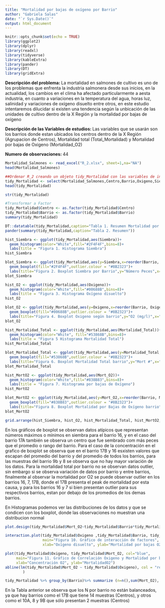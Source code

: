 ```yaml
---
title: "Mortalidad por bajas de oxígeno por Barrio"
author: "Gabriela Salas"
date: "`r Sys.Date()`"
output: html_document
---
```


```r
knitr::opts_chunk$set(echo = TRUE)
library(ggplot2)
library(dplyr)
library(readxl)
library(tidyverse)
library(kableExtra)
library(pander)
library(DT)
library(gridExtra)
```

**Descripción del problema: **
La mortalidad en salmones de cultivo es uno de los problemas que enfrenta la industria salmonera desde sus inicios, en la actualidad, los cambios en el clima ha afectado particularmente a aesta industria, en cuanto a variaciones en la temperatura del agua, horas luz, salinidad y variaciones de oxígeno disuelto entre otros, en este estudio intentaremos dilucidar si existen una tendencia según la unbicación de las unidades de cultivo dentro de la X Región y la mortalidad por bajas de oxígeno 


**Descripción de las Variables de estudios: **
Las variables que se usarán son los barrios donde estan ubicados los centros dentro de la X Región (Agrupacion de Centros), Mortalidad total (Total_Mortalidad) y Mortalidad por bajas de Oxigeno (Mortalidad_O2)


**Numero de observaciones: ** 44

```r
Mortalidad_Salmones <- read_excel("R_2.xlsx", sheet=1,na="NA")
head(Mortalidad_Salmones)

```


```r
##Ordenar R_2 creando un objeto tidy_Mortalidad con las variables de interés:
tidy_Mortalidad <- select(Mortalidad_Salmones,Centro,Barrio,Oxigeno,Siembra,Mortalidad_Total,Mort_O2)
head(tidy_Mortalidad)

str(tidy_Mortalidad)

#Transformar a Factor
tidy_Mortalidad$Centro <- as.factor(tidy_Mortalidad$Centro)
tidy_Mortalidad$Barrio <- as.factor(tidy_Mortalidad$Barrio)
summary(tidy_Mortalidad)

```


```r
DT::datatable(tidy_Mortalidad,caption="Tabla 1. Resumen Mortalidad por Oxigeno por centro y Barrio")
pander(summary(tidy_Mortalidad,caption="Tabla 2. Resumen"))
```
```r
hist_Siembra <- ggplot(tidy_Mortalidad,aes(Siembra))+
  geom_histogram(color="White",fill="#2F4F4F",bins=8)+
  labs(title = "Figura 1. Histograma Siembra")
hist_Siembra

blot_Siembra <- ggplot(tidy_Mortalidad,aes(y=Siembra,x=reorder(Barrio, Siembra)))+
  geom_boxplot(fill="#2F4F4F",outlier.colour = "#8B2323")+
  labs(title="Figura 2. Boxplot Siembra por Barrio",y="Número Peces",x="Barrio")
blot_Siembra

hist_O2 <- ggplot(tidy_Mortalidad,aes(Oxigeno))+
  geom_histogram(color="White",fill="#00688B",bins=8)+
  labs(title = "Figura 3. Histograma Oxígeno disuelto")
hist_O2

blot_O2 <- ggplot(tidy_Mortalidad,aes(y=Oxigeno,x=reorder(Barrio, Oxigeno)))+
  geom_boxplot(fill="#00688B",outlier.colour = "#8B2323")+
  labs(title="Figura 4. Boxplot Oxigeno según barrio",y="O2 (mg/l)",x="Barrio")
blot_O2

hist_Mortalidad_Total <- ggplot(tidy_Mortalidad,aes(Mortalidad_Total))+
  geom_histogram(color="White", fill="#53868B",bins=8)+
  labs(title = "Figura 5 Histograma Mortalidad Total")
hist_Mortalidad_Total

blot_Mortalidad_Total <- ggplot(tidy_Mortalidad,aes(y=Mortalidad_Total,x=reorder(Barrio, Mortalidad_Total)))+
  geom_boxplot(fill="#53868B",outlier.colour = "#8B2323")+
  labs(title="Figura 6. Boxplot Mortalidad Total barrio",y="Mort #",x="Barrio")
blot_Mortalidad_Total

hist_MortO2 <- ggplot(tidy_Mortalidad,aes(Mort_O2))+
  geom_histogram(color="White",fill="#838B83",bins=8)+
  labs(title = "Figura 7. Histograma por bajas de Oxígeno")
hist_MortO2

blot_MortO2 <- ggplot(tidy_Mortalidad,aes(y=Mort_O2,x=reorder(Barrio, Mort_O2 )))+
  geom_boxplot(fill="#838B83",outlier.colour = "#8B2323")+
  labs(title="Figura 8. Boxplot Mortalidad por Bajas de Oxígeno barrio",y="Mort por Bajas de O2",x="Barrio")
blot_MortO2

grid.arrange(hist_Siembra, hist_O2, hist_Mortalidad_Total, hist_MortO2, ncol=2, nrow =2)
```


En los gráficos de boxplot se observan datos atípicos que representan números máximos o mínimos en siembra para el barrio 16, y en el caso del barrio 17A también se observa un centro que fue sembrado com más peces que el promedio o rango del barrio. Para el caso de la concentración en el grafico de boxplot se observa que en el barrio 17B y 16 esxisten valores que escapan del promedio del barrio y del promedio de todos los barrios, para las muestras del barrio 9b y 8 se observa que no hay mayor variación de los datos.
Para la mortalidad total por barrio no se observan datos outlier, sin embargo si se observa variación de datos por barrio y entre barrios, finalmente al observar la mortalidad por O2 se puede observar outlier en los barrios 16, 7, 17B, donde el 17B presenta el peak de mortalidad por esta causa, y para los barrios 16 y 7 si bien presentan outlier para sus respectivos barrios, estan por debajo de los promedios de los demas barrios.

En Histogramas podemos ver las distribuciones de los datos y que se condicen con los boxplot, donde las observaciones no muestran una distribucion normal




```r
plot.design(tidy_Mortalidad$Mort_O2~tidy_Mortalidad$Barrio*tidy_Mortalidad$Centro,main="Figura 9. Gráfico de interacción de factores",xlab="Factores", ylab="Mortalidad Oxigeno")

interaction.plot(tidy_Mortalidad$Oxigeno ,tidy_Mortalidad$Barrio, tidy_Mortalidad$Mort_O2,
                 main="Figura 10. Gráfico de interacción de factores",
                 xlab="Oxígeno disuelto", ylab="Mortalidad por bajas O2", trace.label = "Barrio")
```

```r
plot(tidy_Mortalidad$Oxigeno, tidy_Mortalidad$Mort_O2, col="blue",
     main="Figura 11. Gráfico de Correlación Oxigeno y Mortalidad por bajas de Oxigeno",
     xlab="Concentración O2", ylab="MortalidadO2")
abline(lm(tidy_Mortalidad$Mort_O2 ~ tidy_Mortalidad$Oxigeno), col = "red",lwd = 2,
        )
```



```r
tidy_Mortalidad %>% group_by(Barrio)%>% summarize (n=n(),sum(Mort_O2), mean(Mort_O2), median(Mort_O2), max(Mort_O2) )
```

En la Tabla anterior se observa que los N por barrio no están balanceados, ya que hay barrios como el 17B que tiene 14 muestras (Centros), y otros como el 10A, 8 y 9B que sólo presentan 2 muestras (Centros)


